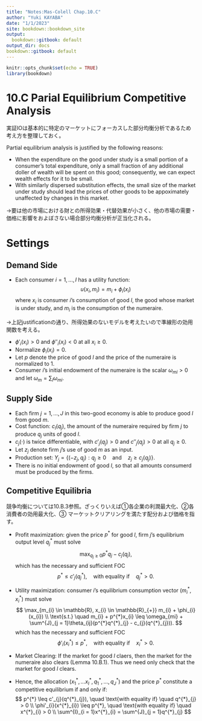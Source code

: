 ```yaml
---
title: "Notes:Mas-Colell Chap.10.C"
author: "Yuki KAYABA"
date: "1/1/2023"
site: bookdown::bookdown_site
output:
  bookdown::gitbook: default
output_dir: docs
bookdown::gitbook: default
---
```


```r
knitr::opts_chunk$set(echo = TRUE)
library(bookdown)
```

# 10.C Parial Equilibrium Competitive Analysis

実証IOは基本的に特定のマーケットにフォーカスした部分均衡分析であるため考え方を整理しておく。

Partial equilibrium analysis is justified by the following reasons:

- When the expenditure on the good under study is a small portion of a
consumer's total expenditure, only a small fraction of any additional doller of wealth will be spent on this good; consequently, we can expect wealth effects for it to be small.
- With similarly dispersed substitution effects, the small size of the market under study should lead the prices of other goods to be appoximately unaffected by changes in this market.

→要は他の市場における財との所得効果・代替効果が小さく、他の市場の需要・価格に影響をおよぼさない場合部分均衡分析が正当化される。

# Settings

## Demand Side

- Each consumer $i = 1, ..., I$ has a utility function: 
$$
u(x_{i}, m_{i}) = m_{i} + \phi_{i}(x_{i})
$$
where $x_{i}$ is consumer $i$'s consumption of good $l$, the good whose market is under study, and $m_{i}$ is the consumption of the numeraire.

→上記justificationの通り、所得効果のないモデルを考えたいので準線形の効用関数を考える。

- $\phi'_{i}(x_{i}) > 0$ and $\phi''_{i}(x_{i}) < 0$ at all $x_{i} \geq 0$.
- Normalize $\phi_{i}(x_{i}) = 0$.
- Let $p$ denote the price of good $l$ and the price of the numeraire is normalized to 1.
- Consumer $i$'s initial endowment of the numeraire is the scalar $\omega_{mi} > 0$ and let $\omega_{m} = \sum_{i}\omega_{mi}$.

## Supply Side

- Each firm $j = 1, ..., J$ in this two-good economy is able to produce good $l$ from good $m$.
- Cost function: $c_{l}(q_{j})$, the amount of the numeraire required by firm $j$ to produce $q_{j}$ units of good $l$.
- $c_{j}(\cdot)$ is twice differentiable, with $c'_{j}(q_{j}) > 0$ and $c''_{j}(q_{j}) > 0$ at all $q_{j} \geq 0$.
- Let $z_{j}$ denote firm $j$'s use of good $m$ as an input.
- Production set: $Y_{j} = \{(-z_{j}, q_{j}): q_{j} \geq 0 \quad \text{and} \quad z_{j} \geq c_{j}(q_{j})\}$.
- There is no initial endowment of good $l$, so that all amounts consumerd must be produced by the firms.

## Competitive Equilibria

競争均衡については10.B.3参照。ざっくりいえば①各企業の利潤最大化、②各消費者の効用最大化、③
マーケットクリアリングを満たす配分および価格を指す。

- Profit maximization: given the price $p^{*}$ for good $l$, firm $j$'s equilibrium output level $q^{*}_{j}$ must solve
$$
\max_{q_{j} \geq 0} p^{*}q_{j} - c_{j}(q_{j}),
$$
which has the necessary and sufficient FOC
$$
p^{*} \leq c'_{j}(q^{*}_{j}), \quad \text{with equality if} \quad q^{*}_{j} > 0.
$$

- Utility maximization: consumer $i$'s equilibrium consumption vector $(m^{*}_{i}, x^{*}_{i})$ must solve
$$
\max_{m_{i} \in \mathbb{R}, x_{i} \in \mathbb{R}_{+}} m_{i} + \phi_{i}(x_{i}) \\
\text{s.t.} \quad m_{i} + p^{*}x_{i} \leq \omega_{mi} + \sum^{J}_{j = 1}\theta_{ij}(p^{*}q^{*}_{j} - c_{j}(q^{*}_{j})).
$$
which has the necessary and sufficient FOC
$$
\phi'_{i}(x^{*}_{i}) \leq p^{*}, \quad \text{with equality if} \quad x^{*}_{i} > 0.
$$

- Market Clearing: If the market for good $l$ claers, then the market for the numeraire also clears (Lemma 10.B.1). Thus we need only check that the market for good $l$ clears.

- Hence, the allocation $(x^{*}_{1}, ... x^{*}_{I}, q^{*}_{1}, ..., q^{*}_{J})$ and the price $p^{*}$ constitute a competitive equilibrium if and only if:
$$
p^{*} \leq c'_{j}(q^{*}_{j}), \quad \text{with equality if} \quad q^{*}_{j} > 0 \\
\phi'_{i}(x^{*}_{i}) \leq p^{*}, \quad \text{with equality if} \quad x^{*}_{i} > 0 \\
\sum^{I}_{i = 1}x^{*}_{i} = \sum^{J}_{j = 1}q^{*}_{j} 
$$

















